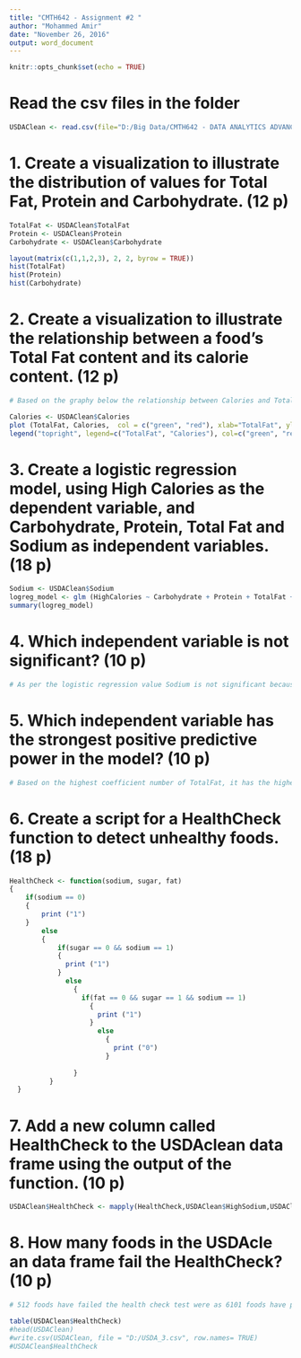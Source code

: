 ```yaml
---
title: "CMTH642 - Assignment #2 "
author: "Mohammed Amir"
date: "November 26, 2016"
output: word_document
---
```

```r
knitr::opts_chunk$set(echo = TRUE)
```

# Read the csv files in the folder
```r
USDAClean <- read.csv(file="D:/Big Data/CMTH642 - DATA ANALYTICS ADVANCED METHODS/ASSIGNMENT 2/USDAClean_MohammedAmir.csv",head=TRUE,sep=",")
```

# 1. Create a visualization to illustrate the distribution of values for Total Fat, Protein and Carbohydrate. (12 p)
```r
TotalFat <- USDAClean$TotalFat
Protein <- USDAClean$Protein
Carbohydrate <- USDAClean$Carbohydrate

layout(matrix(c(1,1,2,3), 2, 2, byrow = TRUE))
hist(TotalFat)
hist(Protein)
hist(Carbohydrate)
```

# 2. Create a visualization to illustrate the relationship between a food's Total Fat content and its calorie content. (12 p)
```r
# Based on the graphy below the relationship between Calories and Total Fat shows that, with lower total fat, the calories value concentration is high and as the total fat value increases the calories concentration starts to get less.

Calories <- USDAClean$Calories
plot (TotalFat, Calories,  col = c("green", "red"), xlab="TotalFat", ylab="Calories", main="Total Fat vs Calories realtionship graphy")
legend("topright", legend=c("TotalFat", "Calories"), col=c("green", "red"), lty=1:2, cex=1, box.lty=0)

```

# 3. Create a logistic regression model, using High Calories as the dependent variable, and Carbohydrate, Protein, Total Fat and Sodium as independent variables. (18 p)
```r
Sodium <- USDAClean$Sodium
logreg_model <- glm (HighCalories ~ Carbohydrate + Protein + TotalFat + Sodium, data=USDAClean, family = binomial, )
summary(logreg_model)

```
# 4. Which independent variable is not significant? (10 p)
```r
# As per the logistic regression value Sodium is not significant because it is p value of 0.347 is greater than 0.05 and has no star rating associated to it.
```


# 5. Which independent variable has the strongest positive predictive power in the model? (10 p)
```r
# Based on the highest coefficient number of TotalFat, it has the highest positive predictive value

```

# 6. Create a script for a HealthCheck function to detect unhealthy foods. (18 p) 
```r
HealthCheck <- function(sodium, sugar, fat)
{
    if(sodium == 0)
    {
        print ("1")
    }
        else
        {
            if(sugar == 0 && sodium == 1)
            {
              print ("1")  
            }
              else
                {
                  if(fat == 0 && sugar == 1 && sodium == 1)
                    {
                      print ("1")  
                    }
                      else
                        {
                          print ("0")
                        }
                
                }
          }
  }


```
# 7. Add a new column called HealthCheck to the USDAclean data frame using the output of the function. (10 p)
```r

USDAClean$HealthCheck <- mapply(HealthCheck,USDAClean$HighSodium,USDAClean$HighSugar,USDAClean$TotalFat)

```
# 8. How many foods in the USDAcle an data frame fail the HealthCheck? (10 p)
```r
# 512 foods have failed the health check test were as 6101 foods have passed the test.

table(USDAClean$HealthCheck)
#head(USDAClean)
#write.csv(USDAClean, file = "D:/USDA_3.csv", row.names= TRUE)
#USDAClean$HealthCheck

```

